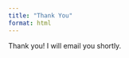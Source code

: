 ```yaml
---
title: "Thank You"
format: html
---
```


:::{.badge-vapour .lead}

Thank you! I will email you shortly.

:::